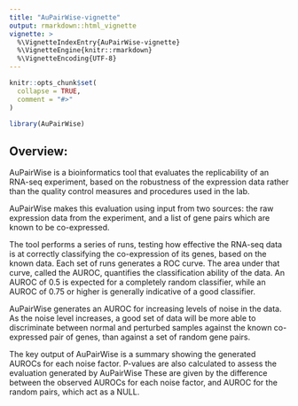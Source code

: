 ```yaml
---
title: "AuPairWise-vignette"
output: rmarkdown::html_vignette
vignette: >
  %\VignetteIndexEntry{AuPairWise-vignette}
  %\VignetteEngine{knitr::rmarkdown}
  %\VignetteEncoding{UTF-8}
---
```


```r
knitr::opts_chunk$set(
  collapse = TRUE,
  comment = "#>"
)
```

```r
library(AuPairWise)
```

## Overview:
AuPairWise is a bioinformatics tool that evaluates the replicability of an RNA-seq experiment, based on the robustness of the expression data rather than the quality control measures and procedures used in the lab.

AuPairWise makes this evaluation using input from two sources: the raw expression data from the experiment, and a list of gene pairs which are known to be co-expressed. 

The tool performs a series of runs, testing how effective the RNA-seq data is at correctly classifying the co-expression of its genes, based on the known data. Each set of runs generates a ROC curve. The area under that curve, called the AUROC, quantifies the classification ability of the data. An AUROC of 0.5 is expected for a completely random classifier, while an AUROC of 0.75 or higher is generally indicative of a good classifier.

AuPairWise generates an AUROC for increasing levels of noise in the data. As the noise level increases, a good set of data will be more able to discriminate between normal and perturbed samples against the known co-expressed pair of genes, than against a set of random gene pairs.

The key output of AuPairWise is a summary showing the generated AUROCs for each noise factor. P-values are also calculated to assess the evaluation generated by AuPairWise These are given by the difference between the observed AUROCs for each noise factor, and AUROC for the random pairs, which act as a NULL.

